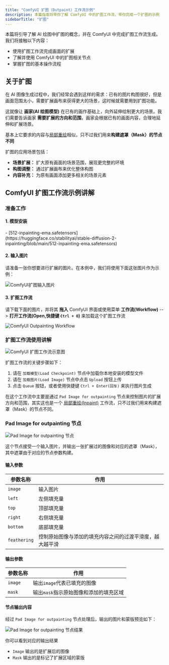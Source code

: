 ```yaml
---
title: "ComfyUI 扩图（Outpaint）工作流示例"
description: 本篇指南将带你了解 ComfyUI 中的扩图工作流，带你完成一个扩图的示例
sidebarTitle: "扩图"
---
```



本篇将引导了解 AI 绘图中扩图的概念，并在 ComfyUI 中完成扩图工作流生成。我们将接触以下内容：
- 使用扩图工作流完成画面的扩展
- 了解并使用 ComfyUI 中的扩图相关节点
- 掌握扩图的基本操作流程

## 关于扩图

在 AI 图像生成过程中，我们经常会遇到这样的需求：已有的图片构图很好，但是画面范围太小，需要扩展画布来获得更大的场景，这时候就需要用到扩图功能。

这就像让 **画家(AI 绘图模型)** 在已有的画作基础上，向外延伸绘制更大的场景。我们需要告诉画家 **需要扩展的方向和范围**，画家会根据已有的画面内容，合理地延伸和扩展场景。

基本上它要求的内容与[局部重绘](/zh-CN/tutorials/basic/inpaint)相似，只不过我们用来**构建遮罩（Mask）的节点不同**

扩图的应用场景包括：
- **场景扩展：** 扩大原有画面的场景范围，展现更完整的环境
- **构图调整：** 通过扩展画布来优化整体构图
- **内容补充：** 为原有画面添加更多相关的场景元素

## ComfyUI 扩图工作流示例讲解

### 准备工作

#### 1. 模型安装

<InstallationModels />
- [512-inpainting-ema.safetensors](https://huggingface.co/stabilityai/stable-diffusion-2-inpainting/blob/main/512-inpainting-ema.safetensors)

#### 2. 输入图片

请准备一张你想要进行扩展的图片。在本例中，我们将使用下面这张图片作为示例：

![ComfyUI扩图输入图片](/images/tutorial/basic/outpaint/input.png)

#### 3. 扩图工作流

请下载下面的图片，并将其 **拖入** ComfyUI 界面或使用菜单 **工作流(Workflow)** --> **打开工作流(Open,快捷键 `Ctrl + O`)** 来加载这个扩图工作流

![ComfyUI Outpainting Workflow](https://raw.githubusercontent.com/Comfy-Org/example_workflows/refs/heads/main/image/basic/outpaint.png)


### 扩图工作流使用讲解

![ComfyUI 扩图工作流示意图](/images/tutorial/basic/outpaint/outpainting_workflow.jpg)

扩图工作流的关键步骤如下：

1. 请在 `加载模型(Load Checkpoint)` 节点中加载你本地安装的模型文件
2. 请在 `加载图片(Load Image)` 节点中点击 `Upload` 按钮上传
3. 点击 `Queue` 按钮，或者使用快捷键 `Ctrl + Enter(回车)` 来执行图片生成

在这个工作流中主要是通过 `Pad Image for outpainting` 节点来控制图片的扩展方向和范围，其实这也是一个 [局部重绘(Inpaint)](/zh-CN/tutorials/basic/inpaint) 工作流，只不过我们用来构建遮罩（Mask）的节点不同。

### Pad Image for outpainting 节点

![Pad Image for outpainting 节点](/images/comfy_core/image/pad_image_for_outpainting.jpg)

这个节点接受一个输入图片，并输出一张扩展过的图像和对应的遮罩（Mask），其中遮罩由于对应的节点参数构建。

#### 输入参数

| 参数名称    | 作用      | 
| ---------- | -------- |
| `image`    | 输入图片   |
| `left`     | 左侧填充量 |
| `top`      | 顶部填充量 |
| `right`    | 右侧填充量 |
| `bottom`   | 底部填充量 |
| `feathering` | 控制原始图像与添加的填充内容之间的过渡平滑度，越大越平滑 |

#### 输出参数

| 参数名称  | 作用                              |
| -------- | -------------------------------- |
| `image`  | 输出`image`代表已填充的图像          |
| `mask`   | 输出`mask`指示原始图像和添加的填充区域 |

#### 节点输出内容

经过 `Pad Image for outpainting` 节点处理后，输出的图片和蒙版预览如下：

![Pad Image for outpainting 节点结果](/images/tutorial/basic/outpaint/pad_Image_for_outpainting_result.jpg)

你可以看到对应的输出结果
- `Image` 输出的是扩展后的图像
- `Mask` 输出的是标记了扩展区域的蒙版